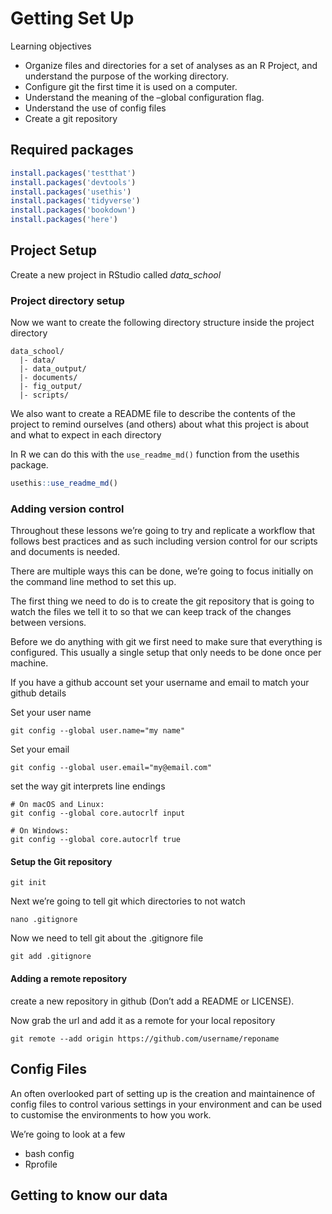 # Getting Set Up


Learning objectives

- Organize files and directories for a set of analyses as an R Project, and understand the purpose of the working directory.
- Configure git the first time it is used on a computer.
- Understand the meaning of the --global configuration flag.
- Understand the use of config files 
- Create a git repository


## Required packages

```r
install.packages('testthat')
install.packages('devtools')
install.packages('usethis')
install.packages('tidyverse')
install.packages('bookdown')
install.packages('here')
```


## Project Setup


Create a new project in RStudio called _data\_school_

### Project directory setup

Now we want to create the following directory structure inside the project directory

```
data_school/
  |- data/
  |- data_output/
  |- documents/
  |- fig_output/
  |- scripts/
```

We also want to create a README file to describe the contents of the project to remind ourselves (and others) about what this project is about and what to expect in each directory

In R we can do this with the `use_readme_md()` function from the usethis package.
```r
usethis::use_readme_md()
```

### Adding version control

Throughout these lessons we're going to try and replicate a workflow that follows best practices and as such including version control for our scripts and documents is needed.


There are multiple ways this can be done, we're going to focus initially on the command line method to set this up.

The first thing we need to do is to create the git repository that is going to watch the files we tell it to so that we can keep track of the changes between versions.

Before we do anything with git we first need to make sure that everything is configured. This usually a single setup that only needs to be done once per machine.

If you have a github account set your username and email to match your github details

Set your user name
```
git config --global user.name="my name"
```

Set your email
```
git config --global user.email="my@email.com"
```


set the way git interprets line endings

```
# On macOS and Linux:
git config --global core.autocrlf input

# On Windows:
git config --global core.autocrlf true
```


#### Setup the Git repository

```
git init
```

Next we're going to tell git which directories to not watch

```
nano .gitignore
```

Now we need to tell git about the .gitignore file

```
git add .gitignore
```


#### Adding a remote repository

create a new repository in github (Don't add a README or LICENSE).

Now grab the url and add it as a remote for your local repository

```
git remote --add origin https://github.com/username/reponame
```

## Config Files

An often overlooked part of setting up is the creation and maintainence of config files to control various settings in your environment and can be used to customise the environments to how you work.

We're going to look at a few 

- bash config
- Rprofile


## Getting to know our data